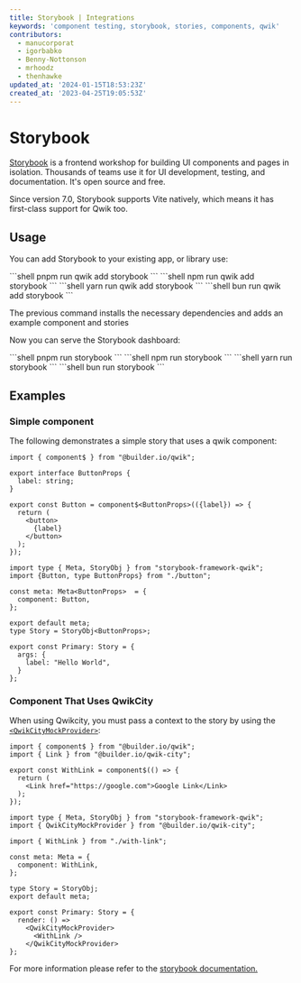 ```yaml
---
title: Storybook | Integrations
keywords: 'component testing, storybook, stories, components, qwik'
contributors:
  - manucorporat
  - igorbabko
  - Benny-Nottonson
  - mrhoodz
  - thenhawke
updated_at: '2024-01-15T18:53:23Z'
created_at: '2023-04-25T19:05:53Z'
---
```



# Storybook

[Storybook](https://storybook.js.org/) is a frontend workshop for building UI components and pages in isolation. Thousands of teams use it for UI development, testing, and documentation. It's open source and free.

Since version 7.0, Storybook supports Vite natively, which means it has first-class support for Qwik too.

## Usage

You can add Storybook to your existing app, or library use:


<PackageManagerTabs>
<span q:slot="pnpm">
```shell
pnpm run qwik add storybook
```
</span>
<span q:slot="npm">
```shell
npm run qwik add storybook
```
</span>
<span q:slot="yarn">
```shell
yarn run qwik add storybook
```
</span>
<span q:slot="bun">
```shell
bun run qwik add storybook
```
</span>
</PackageManagerTabs>

The previous command installs the necessary dependencies and adds an example component and stories

Now you can serve the Storybook dashboard:


<PackageManagerTabs>
<span q:slot="pnpm">
```shell
pnpm run storybook
```
</span>
<span q:slot="npm">
```shell
npm run storybook
```
</span>
<span q:slot="yarn">
```shell
yarn run storybook
```
</span>
<span q:slot="bun">
```shell
bun run storybook
```
</span>
</PackageManagerTabs>

## Examples

### Simple component

The following demonstrates a simple story that uses a qwik component:

```tsx title="src/components/button.tsx"
import { component$ } from "@builder.io/qwik";

export interface ButtonProps {
  label: string;
}

export const Button = component$<ButtonProps>(({label}) => {
  return (
    <button>
      {label}
    </button>
  );
});
```

```tsx title="src/components/button.stories.tsx"
import type { Meta, StoryObj } from "storybook-framework-qwik";
import {Button, type ButtonProps} from "./button";

const meta: Meta<ButtonProps>  = {
  component: Button,
};

export default meta;
type Story = StoryObj<ButtonProps>; 

export const Primary: Story = {
  args: {
    label: "Hello World", 
  }
};
```

### Component That Uses QwikCity

When using Qwikcity, you must pass a context to the story by using the [`<QwikCityMockProvider>`](https://qwik.dev/docs/api/#qwikcitymockprovider):

```tsx title="src/components/with-link.tsx"
import { component$ } from "@builder.io/qwik";
import { Link } from "@builder.io/qwik-city";

export const WithLink = component$(() => {
  return (
    <Link href="https://google.com">Google Link</Link>
  );
});
```

```tsx title="src/components/with-link.stories.tsx"
import type { Meta, StoryObj } from "storybook-framework-qwik";
import { QwikCityMockProvider } from "@builder.io/qwik-city";

import { WithLink } from "./with-link";

const meta: Meta = {
  component: WithLink,
};

type Story = StoryObj;
export default meta;

export const Primary: Story = {
  render: () =>
    <QwikCityMockProvider>
      <WithLink />
    </QwikCityMockProvider>
};
```

For more information please refer to the [storybook documentation.](https://storybook.js.org/docs)
